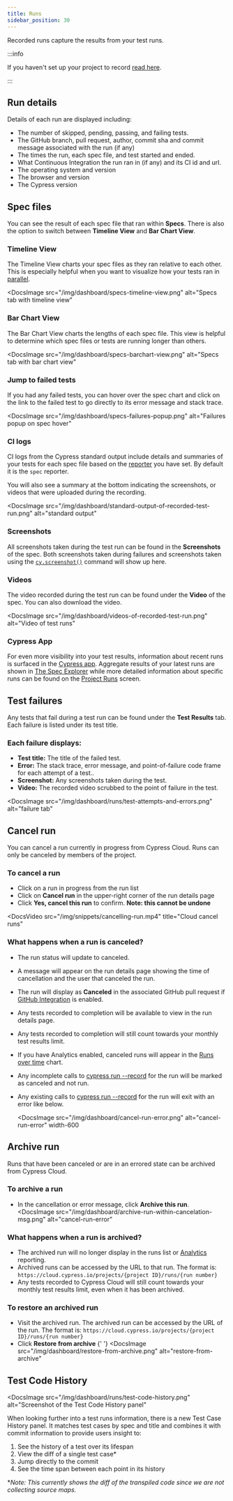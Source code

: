 ```yaml
---
title: Runs
sidebar_position: 30
---
```


Recorded runs capture the results from your test runs.

:::info

If you haven't set up your project to record
[read here](/guides/cloud/projects#Setup).

:::

## Run details

Details of each run are displayed including:

- The number of skipped, pending, passing, and failing tests.
- The GitHub branch, pull request, author, commit sha and commit message
  associated with the run (if any)
- The times the run, each spec file, and test started and ended.
- What Continuous Integration the run ran in (if any) and its CI id and url.
- The operating system and version
- The browser and version
- The Cypress version

<DocsImage src="/img/dashboard/run-details.png" alt="run-details"></DocsImage>

## <Icon name="file-code" /> Spec files

You can see the result of each spec file that ran within **Specs**. There is
also the option to switch between **Timeline View** and **Bar Chart View**.

### Timeline View

The Timeline View charts your spec files as they ran relative to each other.
This is especially helpful when you want to visualize how your tests ran in
[parallel](/guides/guides/parallelization).

<DocsImage
  src="/img/dashboard/specs-timeline-view.png"
  alt="Specs tab with timeline view"
></DocsImage>

### Bar Chart View

The Bar Chart View charts the lengths of each spec file. This view is helpful to
determine which spec files or tests are running longer than others.

<DocsImage
  src="/img/dashboard/specs-barchart-view.png"
  alt="Specs tab with bar chart view"
></DocsImage>

### Jump to failed tests

If you had any failed tests, you can hover over the spec chart and click on the
link to the failed test to go directly to its error message and stack trace.

<DocsImage
  src="/img/dashboard/specs-failures-popup.png"
  alt="Failures popup on spec hover"
></DocsImage>

### <Icon name="code" /> CI logs

CI logs from the Cypress standard output include details and summaries of your
tests for each spec file based on the [reporter](/guides/tooling/reporters) you
have set. By default it is the `spec` reporter.

You will also see a summary at the bottom indicating the screenshots, or videos
that were uploaded during the recording.

<DocsImage
  src="/img/dashboard/standard-output-of-recorded-test-run.png"
  alt="standard output"
></DocsImage>

### <Icon name="camera" /> Screenshots

All screenshots taken during the test run can be found in the **Screenshots** of
the spec. Both screenshots taken during failures and screenshots taken using the
[`cy.screenshot()`](/api/commands/screenshot) command will show up here.

### <Icon name="video" /> Videos

The video recorded during the test run can be found under the **Video** of the
spec. You can also download the video.

<DocsImage
  src="/img/dashboard/videos-of-recorded-test-run.png"
  alt="Video of test runs"
></DocsImage>

### Cypress App

For even more visibility into your test results, information about recent runs
is surfaced in the [Cypress app](/guides/core-concepts/cypress-app). Aggregate
results of your latest runs are shown in
[The Spec Explorer](/guides/core-concepts/cypress-app#The-Spec-Explorer) while
more detailed information about specific runs can be found on the
[Project Runs](/guides/core-concepts/cypress-app#Project-Runs) screen.

<DocsImage
  src="/img/guides/core-concepts/cypress-app/spec-explorer.png"
  alt="The Spec Explorer"
/>

## <Icon name="exclamation-triangle" className="fa-fw" /> Test failures

Any tests that fail during a test run can be found under the **Test Results**
tab. Each failure is listed under its test title.

### Each failure displays:

- **Test title:** The title of the failed test.
- **Error:** The stack trace, error message, and point-of-failure code frame for
  each attempt of a test..
- **Screenshot:** Any screenshots taken during the test.
- **Video:** The recorded video scrubbed to the point of failure in the test.

<DocsImage
  src="/img/dashboard/runs/test-attempts-and-errors.png"
  alt="failure tab"
></DocsImage>

## Cancel run

You can cancel a run currently in progress from Cypress Cloud. Runs can only be
canceled by members of the project.

### To cancel a run

- Click on a run in progress from the run list
- Click on **<Icon name="ban" /> Cancel run** in the upper-right corner of the
  run details page
- Click **Yes, cancel this run** to confirm. **Note: this cannot be undone**

<DocsVideo
  src="/img/snippets/cancelling-run.mp4"
  title="Cloud cancel runs"
></DocsVideo>

### What happens when a run is canceled?

- The run status will update to canceled.
- A message will appear on the run details page showing the time of cancellation
  and the user that canceled the run.
- The run will display as **Canceled** in the associated GitHub pull request if
  [GitHub Integration](/guides/cloud/github-integration) is enabled.
- Any tests recorded to completion will be available to view in the run details
  page.
- Any tests recorded to completion will still count towards your monthly test
  results limit.
- If you have Analytics enabled, canceled runs will appear in the
  [Runs over time](/guides/cloud/analytics#Run-status) chart.
- Any incomplete calls to
  [cypress run --record](/guides/guides/command-line#cypress-run) for the run
  will be marked as canceled and not run.
- Any existing calls to
  [cypress run --record](/guides/guides/command-line#cypress-run) for the run
  will exit with an error like below.

  <DocsImage
    src="/img/dashboard/cancel-run-error.png"
    alt="cancel-run-error"
    width-600
  ></DocsImage>

## Archive run

Runs that have been canceled or are in an errored state can be archived from
Cypress Cloud.

### To archive a run

- In the cancellation or error message, click **Archive this run**.
  <DocsImage
    src="/img/dashboard/archive-run-within-cancelation-msg.png"
    alt="cancel-run-error"
  ></DocsImage>

### What happens when a run is archived?

- The archived run will no longer display in the runs list or
  [Analytics](/guides/cloud/analytics) reporting.
- Archived runs can be accessed by the URL to that run. The format is:
  `https://cloud.cypress.io/projects/{project ID}/runs/{run number}`
- Any tests recorded to Cypress Cloud will still count towards your monthly test
  results limit, even when it has been archived.

### To restore an archived run

- Visit the archived run. The archived run can be accessed by the URL of the
  run. The format is:
  `https://cloud.cypress.io/projects/{project ID}/runs/{run number}`
- Click **<Icon name="history"></Icon> Restore from archive** {' '}
  <DocsImage
    src="/img/dashboard/restore-from-archive.png"
    alt="restore-from-archive"
  ></DocsImage>

## Test Code History

<DocsImage
  src="/img/dashboard/runs/test-code-history.png"
  alt="Screenshot of the Test Code History panel"
></DocsImage>

When looking further into a test runs information, there is a new Test Case
History panel. It matches test cases by spec and title and combines it with
commit information to provide users insight to:

1. See the history of a test over its lifespan
1. View the diff of a single test case\*
1. Jump directly to the commit
1. See the time span between each point in its history

\*_Note: This currently shows the diff of the transpiled code since we are not
collecting source maps._
